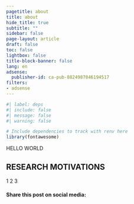 ```yaml
---
pagetitle: about
title: about
hide_title: true
subtitle: ""
sidebar: false
page-layout: article
draft: false
toc: false
lightbox: false
title-block-banner: false
lang: en
adsense:
  publisher-id: ca-pub-8824987846194517
filters:
- adsense
---
```


```r
#| label: deps
#| include: false
#| message: false
#| warning: false

# Include dependencies to track with renv here
library(fontawesome)
```

:::{.column-body-outset}

HELLO WORLD

## RESEARCH MOTIVATIONS

1
2
3

#### Share this post on social media:

```{=html}
<!-- AddToAny BEGIN -->
<div class="a2a_kit a2a_kit_size_32 a2a_default_style" data-a2a-icon-color="#FFDC02,black">
<a class="a2a_button_email a2a_counter"></a>
<a class="a2a_button_copy_link a2a_counter"></a>
<a class="a2a_button_linkedin a2a_counter"></a>
<a class="a2a_button_bluesky a2a_counter"></a>
<a class="a2a_dd a2a_counter" href="https://www.addtoany.com/share"></a>
</div>
<script async src="https://static.addtoany.com/menu/page.js"></script>
<!-- AddToAny END -->
```
:::